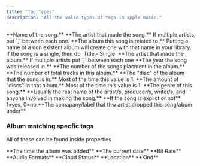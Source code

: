 ```yaml
---
title: "Tag Types"
description: "All the valid types of tags in apple music."
---
```


<ParamField query="TITLE" type="string" required>
  **Name of the song.**
</ParamField>

<ParamField query="ARTIST" type="string" required>
  **The artist that made the song.**

  <Info>
    If multiple artists put `,` between each one.
  </Info>
</ParamField>

<ParamField query="ALBUM" type="string" required>
  **The album this song is related to.**

  <Info>
    Putting a name of a non existent album will create one with that name in your library.
  </Info>
  <Info>
    If the song is a single, then do `Title - Single`
  </Info>
</ParamField>

<ParamField query="ALBUMARTIST" type="string" required>
  **The artist that made the album.**

  <Info>
    If multiple artists put `,` between each one
  </Info>
</ParamField>

<ParamField query="YEAR" type="string" required>
  **The year the song was released in.**
</ParamField>

<ParamField query="TRACK" type="string">
  **The number of the songs placment in the album.**
</ParamField>

<ParamField query="TOTALTRACKS" type="string">
  **The number of total tracks in this album.**
</ParamField>

<ParamField query="DISCNUMBER" default="1" type="string" placeholder="1">
  **The "disc" of the album that the song is in.**

  <Info>
    Most of the time this value is 1.
  </Info>
</ParamField>

<ParamField query="TOTALDISCS" default="1" type="string" placeholder="1">
  **The amount of "discs" in that album.**

  <Info>
    Most of the time this value is 1.
  </Info>
</ParamField>

<ParamField query="GENRE" type="string" required>
  **The genre of this song.**
</ParamField>

<ParamField query="COMPOSER" type="string">
  **Usually the real name of the artist/s, producer/s, writer/s, and anyone involved in making the song.**
</ParamField>

<ParamField query="ITUNESADVISORY" type="string">
  **If the song is explict or not**

  <Info>
    1=yes, 0=no
  </Info>
</ParamField>

<ParamField query="COPYRIGHT" type="string">
  **The comapany/label that thw artist dropped this song/abum under**
</ParamField>

### Album matching specfic tags

All of these can be found inside properties

<ParamField query="DATE ADDED" type="string" required>
  **The time the album was added**
</ParamField>

<ParamField query="DATE MODIFIED" type="string">
  **The current date**
</ParamField>

<ParamField query="BIT RATE" type="string" required>
  **Bit Rate**
</ParamField>

<ParamField query="AUDIO FORMATS" type="string" required>
  **Audio Formats**
</ParamField>

<ParamField query="CLOUD STATUS" type="string" required>
  **Cloud Status**
</ParamField>

<ParamField query="LOCATION" type="string" required>
  **Location**
</ParamField>

<ParamField query="KIND" type="string" required>
  **Kind**
</ParamField>